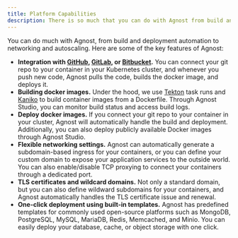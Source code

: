 ```yaml
---
title: Platform Capabilities
description: There is so much that you can do with Agnost from build and deployment automation to networking and autoscaling.
---
```


You can do much with Agnost, from build and deployment automation to networking and autoscaling. Here are some of the key features of Agnost:
- **Integration with [GitHub](https://github.com), [GitLab](https://gitlab.com), or [Bitbucket](https://bitbucket.com).** You can connect your git repo to your container in your Kubernetes cluster, and whenever you push new code, Agnost pulls the code, builds the docker image, and deploys it. 
- **Building docker images.** Under the hood, we use [Tekton](https://tekton.dev/) task runs and [Kaniko](https://github.com/GoogleContainerTools/kaniko) to build container images from a Dockerfile. Through Agnost Studio, you can monitor build status and access build logs.
- **Deploy docker images.** If you connect your git repo to your container in your cluster, Agnost will automatically handle the build and deployment. Additionally, you can also deploy publicly available Docker images through Agnost Studio.
- **Flexible networking settings.** Agnost can automatically generate a subdomain-based ingress for your containers, or you can define your custom domain to expose your application services to the outside world. You can also enable/disable TCP proxying to connect your containers through a dedicated port.
- **TLS certificates and wildcard domains.** Not only a standard domain, but you can also define wildward subdomains for your containers, and Agnost automatically handles the TLS certificate issue and renewal.
- **One-click deployment using built-in templates.** Agnost has predefined templates for commonly used open-source platforms such as MongoDB, PostgreSQL, MySQL, MariaDB, Redis, Memcached, and Minio. You can easily deploy your database, cache, or object storage with one click.
